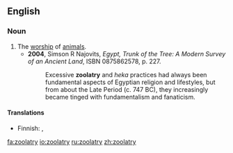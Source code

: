 ==English==
{{wikipedia|Animal worship}}

===Noun===
{{en-noun|-}}

# The [[worship]] of [[animal]]s.
#*'''2004''', Simson R Najovits, ''Egypt, Trunk of the Tree: A Modern Survey of an Ancient Land'', ISBN 0875862578, p. 227.
#*:Excessive '''zoolatry''' and ''heka'' practices had always been fundamental aspects of Egyptian religion and lifestyles, but from about the Late Period (c. 747 BC), they increasingly became tinged with fundamentalism and fanaticism.

====Translations====
{{top}}
* Finnish: {{t-|fi|eläintenpalvonta}}, {{t-|fi|zoolatria}}
{{bottom}}

[[fa:zoolatry]]
[[io:zoolatry]]
[[ru:zoolatry]]
[[zh:zoolatry]]